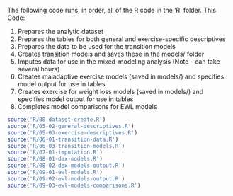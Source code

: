 
The following code runs, in order, all of the R code in the 'R' folder. This Code: 

1. Prepares the analytic dataset
2. Prepares the tables for both general and exercise-specific descriptives
3. Prepares the data to be used for the transition models
4. Creates transition models and saves these in the models/ folder
5. Imputes data for use in the mixed-modeling analysis (Note - can take several hours)
6. Creates maladaptive exercise models (saved in models/) and specifies model output for use in tables
7. Creates exercise for weight loss models (saved in models/) and specifies model output for use in tables
8. Completes model comparisons for EWL models

```r
source('R/00-dataset-create.R')
source('R/05-02-general-descriptives.R')
source('R/05-03-exercise-descriptives.R')
source('R/06-01-transition-data.R')
source('R/06-03-transition-models.R')
source('R/07-01-imputation.R')
source('R/08-01-dex-models.R')
source('R/08-02-dex-models-output.R')
source('R/09-01-ewl-models.R')
source('R/09-02-ewl-models-output.R')
source('R/09-03-ewl-models-comparisons.R')

```

